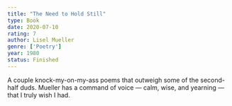 ```yaml
---
title: "The Need to Hold Still"
type: Book
date: 2020-07-10
rating: 7
author: Lisel Mueller
genre: ['Poetry']
year: 1980
status: Finished
---
```


A couple knock-my-on-my-ass poems that outweigh some of the second-half duds.  Mueller has a command of voice — calm, wise, and yearning — that I truly wish I had.
